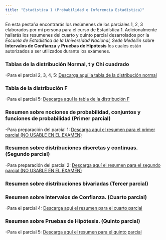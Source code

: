 ```yaml
---
title: "Estadística 1 (Probabilidad e Inferencia Estadística)"
---
```


En esta pestaña encontrarás los resúmenes de los parciales 1, 2, 3 elaborados por mi persona para el curso de Estadística 1. Adicionalmente hallarás los resumenes del cuarto y quinto parcial desarrolados por la *Escuela de Estadística de la Universidad Nacional, Sede Medellín* sobre **Intervalos de Confianza** y **Pruebas de Hipótesis** los cuales están autorizados a ser utilizados durante los exámenes.

### Tablas de la distribución Normal, t y Chi cuadrado

-Para el parcial 2, 3, 4, 5: <a href="Tablas_normal_t_y_ji.pdf#" class="download" title="Tabla de la normal"> Descarga aquí la tabla de la distribución normal </a>

### Tabla de la distribución F

-Para el parcial 5: <a href="tabla_F.pdf#" class="download" title="Tabla de la distribución f"> Descarga aquí la tabla de la distribución F </a>

### Resumen sobre nociones de probabilidad, conjuntos y funciones de probabilidad (Primer parcial)

-Para preparación del parcial 1: <a href="Resumen_primer_parcial.pdf#" class="download" title="Resumen primer parcial"> Descarga aquí el resumen para el primer parcial (NO USABLE EN EL EXAMEN) </a>

### Resumen sobre distribuciones discretas y continuas. (Segundo parcial)

-Para preparación del parcial 2: <a href="Resumen_segundo_parcial.pdf#" class="download" title="Resumen segundo parcial"> Descarga aquí el resumen para el segundo parcial (NO USABLE EN EL EXAMEN) </a>

### Resumen sobre distribuciones bivariadas (Tercer parcial)

### Resumen sobre Intervalos de Confianza. (Cuarto parcial)

-Para el parcial 4: <a href="Resumen_Intervalos_de_confianza.pdf#" class="download" title="Resumen IC"> Descarga aquí el resumen para el cuarto parcial </a>

### Resumen sobre Pruebas de Hipótesis. (Quinto parcial)

-Para el parcial 5: <a href="Resumen_Pruebas_de_hipotesis.pdf#" class="download" title="Resumen PH"> Descarga aquí el resumen para el quinto parcial </a>
